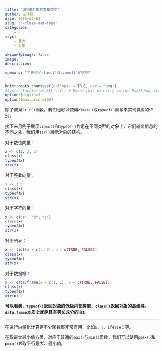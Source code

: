 ---
title: "识别R对象的类和类型"
author: 王诗翔
date: 2018-05-09
slug: "r-class-and-type"
categories: 
    - R
tags:
    - 基础
    - 对象
    
showonlyimage: false
image: 
description: 

summary: "主要介绍class()与typeof()的区别"
---


```{r setup, include=FALSE}
knitr::opts_chunk$set(collapse = TRUE, dev = "png")
#Sys.setlocale('LC_ALL','C') # Embed this directly in the Rmarkdown script that contains the Chinese character comment
options(digits=3)
options(max.print=200)
```

除了使用`is.*()`函数，我们也可以使用`class()`或`typeof()`函数来实现类型的识别。

接下来用例子展示`class()`和`typeof()`作用在不同类型的对象上，它们输出信息的不同之处，我们用`str()`展示对象的结构。

对于数值向量：

```{r}
x <- c(1, 2, 3)
class(x)
typeof(x)
str(x)
```

对于整数向量：

```{r}
x <- 1:3
class(x)
typeof(x)
str(x)
```


对于字符向量：

```{r}
x <- c("a", "b", "c")
class(x)
typeof(x)
str(x)
```

对于列表：

```{r}
x <- list(a = c(1, 2), b = c(TRUE, FALSE))
class(x)
typeof(x)
str(x)
```

对于数据框：

```{r}
x <- data.frame(a = c(1, 2), b = c(TRUE, FALSE))
class(x)
typeof(x)
str(x)
```

**可以看到，`typeof()`返回对象的低级内部类型，`class()`返回对象的高级类。`data.frame`本质上就是具有等长成分的list**。


***

在进行向量化计算是不少函数都非常有用，比如`&`、`|`、`ifelse()`等。

在取最大最小值方面，对应于普通的`max()`与`min()`函数，我们可以使用`pmax()`和`pmin()`求取平行最大、最小值。